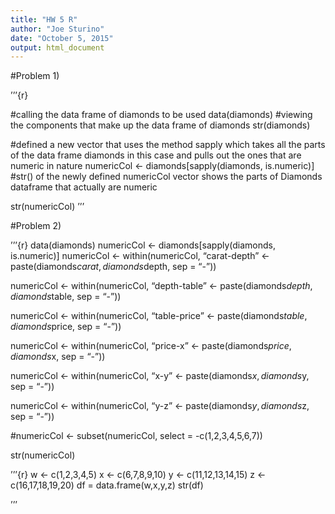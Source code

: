 ```yaml
---
title: "HW 5 R"
author: "Joe Sturino"
date: "October 5, 2015"
output: html_document
---
```

#Problem 1)

'''{r}

#calling the data frame of diamonds to be used
data(diamonds)
#viewing the components that make up the data frame of diamonds
str(diamonds)

#defined a new vector that uses the method sapply which takes all the parts of the data frame diamonds in this case and pulls out the ones that are numeric in nature
numericCol <- diamonds[sapply(diamonds, is.numeric)]
#str() of the newly defined numericCol vector shows the parts of Diamonds dataframe that actually are  numeric

str(numericCol)
'''

#Problem 2)

'''{r}
data(diamonds)
numericCol <- diamonds[sapply(diamonds, is.numeric)]
numericCol <- within(numericCol, "carat-depth" <- paste(diamonds$carat,diamonds$depth, sep = "-"))

numericCol <- within(numericCol, "depth-table" <- paste(diamonds$depth,diamonds$table, sep = "-"))

numericCol <- within(numericCol, "table-price" <- paste(diamonds$table,diamonds$price, sep = "-"))

numericCol <- within(numericCol, "price-x" <- paste(diamonds$price,diamonds$x, sep = "-"))

numericCol <- within(numericCol, "x-y" <- paste(diamonds$x,diamonds$y, sep = "-"))

numericCol <- within(numericCol, "y-z" <- paste(diamonds$y,diamonds$z, sep = "-"))

#numericCol <- subset(numericCol, select = -c(1,2,3,4,5,6,7))

str(numericCol)


'''{r}
w <- c(1,2,3,4,5)
x <- c(6,7,8,9,10)
y <- c(11,12,13,14,15)
z <- c(16,17,18,19,20)
df = data.frame(w,x,y,z)
str(df)

'''
